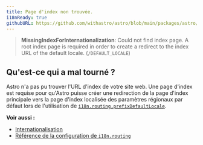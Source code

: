 ```yaml
---
title: Page d'index non trouvée.
i18nReady: true
githubURL: https://github.com/withastro/astro/blob/main/packages/astro/src/core/errors/errors-data.ts
---
```


> **MissingIndexForInternationalization**: Could not find index page. A root index page is required in order to create a redirect to the index URL of the default locale. (`/DEFAULT_LOCALE`)

## Qu'est-ce qui a mal tourné ?
Astro n'a pas pu trouver l'URL d'index de votre site web. Une page d'index est requise pour qu'Astro puisse créer une redirection de la page d'index principale vers la page d'index localisée des paramètres régionaux par défaut lors de l'utilisation de [`i18n.routing.prefixDefaultLocale`](/fr/reference/configuration-reference/#i18nroutingprefixdefaultlocale).

**Voir aussi :**
-  [Internationalisation](/fr/guides/internationalization/#routing)
-  [Référence de la configuration de `i18n.routing`](/fr/reference/configuration-reference/#i18nrouting)
